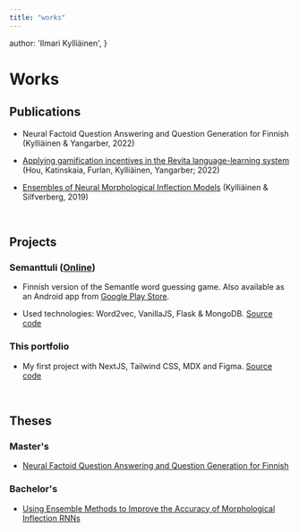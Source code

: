 ```yaml
---
title: "works"
---
```


  author: 'Ilmari Kylliäinen',
}


# Works


## Publications

* Neural Factoid Question Answering and Question Generation for Finnish (Kylliäinen & Yangarber, 2022)

* [Applying gamification incentives in the Revita language-learning system](http://www.lrec-conf.org/proceedings/lrec2022/workshops/Games/pdf/2022.games-1.2.pdf) (Hou, Katinskaia, Furlan, Kylliäinen, Yangarber; 2022)

* [Ensembles of Neural Morphological Inflection Models](https://aclanthology.org/W19-6132/) (Kylliäinen & Silfverberg, 2019)

<br />

## Projects

### Semanttuli ([Online](https://semanttuli.fly.dev/))

* Finnish version of the Semantle word guessing game. Also available as an Android app from [Google Play Store](https://play.google.com/store/apps/details?id=com.herokuapp.semanttuli.twa).

* Used technologies: Word2vec, VanillaJS, Flask & MongoDB. [Source code](https://github.com/ilmarikyl/semanttuli)

### This portfolio

* My first project with NextJS, Tailwind CSS, MDX and Figma. [Source code](https://github.com/ilmarikyl/ilmari)

<br />

## Theses

### Master's

* [Neural Factoid Question Answering and Question Generation for Finnish](https://helda.helsinki.fi/handle/10138/344973)

### Bachelor's

* [Using Ensemble Methods to Improve the Accuracy of Morphological Inflection RNNs](https://github.com/ilmarikyl/ba-thesis/blob/master/thesis_final_version.pdf)
